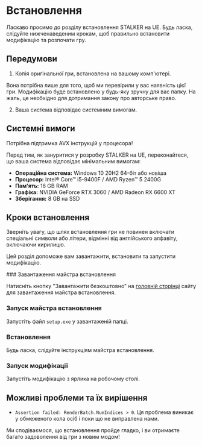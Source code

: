 
# Встановлення

Ласкаво просимо до розділу встановлення STALKER на UE. Будь ласка, слідуйте нижченаведеним крокам, щоб правильно встановити модифікацію та розпочати гру.

## Передумови

1. Копія оригінальної гри, встановлена на вашому комп'ютері.

<Callout type="info">
  Вона потрібна лише для того, щоб ми перевірили у вас наявність цієї гри. Модифікацію буде встановлено у будь-яку зручну для вас папку.
  На жаль, це необхідно для дотримання закону про авторське право.
</Callout>

2. Ваша система відповідає системним вимогам.

## Системні вимоги

<Callout type="warning">
  Потрібна підтримка AVX інструкцій у процесора!
</Callout>

Перед тим, як зануритися у розробку STALKER на UE, переконайтеся, що ваша система відповідає мінімальним вимогам:

- **Операційна система:** Windows 10 20H2 64-біт або новіша
- **Процесор:** Intel® Core™ i5-9400F / AMD Ryzen™ 5 2400G
- **Пам'ять:** 16 GB RAM
- **Графіка:** NVIDIA GeForce RTX 3060 / AMD Radeon RX 6600 XT
- **Зберігання:** 8 GB на SSD

## Кроки встановлення

<Callout type="warning">
  Зверніть увагу, що шлях встановлення гри не повинен включати спеціальні символи або літери, відмінні від англійського алфавіту, включаючи кирилицю.
</Callout>

Цей розділ допоможе вам завантажити, встановити та запустити модифікацію.

<Steps>
### Завантаження майстра встановлення

Натисніть кнопку "Завантажити безкоштовно" на [головній сторінці](https://s2ue.org/) сайту для завантаження майстра встановлення.

### Запуск майстра встановлення

Запустіть файл `setup.exe` у завантаженій папці.

### Встановлення

Будь ласка, слідуйте інструкціям майстра встановлення.

### Запуск модифікації

Запустіть модифікацію з ярлика на робочому столі.

</Steps>

## Можливі проблеми та їх вирішення

- `Assertion failed: RenderBatch.NumIndices > 0`. Ця проблема виникає у обмеженого кола осіб і поки що не виправлена нами.

Ми сподіваємося, що встановлення пройде гладко, і ви отримаєте багато задоволення від гри з новим модом!
